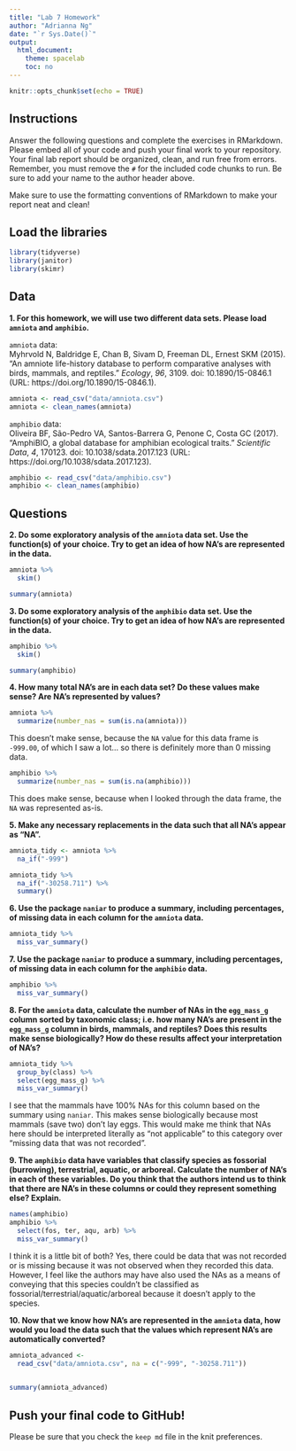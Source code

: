 ```yaml
---
title: "Lab 7 Homework"
author: "Adrianna Ng"
date: "`r Sys.Date()`"
output:
  html_document:
    theme: spacelab
    toc: no
---
```


```r
knitr::opts_chunk$set(echo = TRUE)
```

## Instructions
Answer the following questions and complete the exercises in RMarkdown. Please embed all of your code and push your final work to your repository. Your final lab report should be organized, clean, and run free from errors. Remember, you must remove the `#` for the included code chunks to run. Be sure to add your name to the author header above.  

Make sure to use the formatting conventions of RMarkdown to make your report neat and clean!  

## Load the libraries
```r
library(tidyverse)
library(janitor)
library(skimr)
``` 

## Data
**1. For this homework, we will use two different data sets. Please load `amniota` and `amphibio`.**  

`amniota` data:  
Myhrvold N, Baldridge E, Chan B, Sivam D, Freeman DL, Ernest SKM (2015). “An amniote life-history
database to perform comparative analyses with birds, mammals, and reptiles.” _Ecology_, *96*, 3109.
doi: 10.1890/15-0846.1 (URL: https://doi.org/10.1890/15-0846.1).
```r
amniota <- read_csv("data/amniota.csv")
amniota <- clean_names(amniota)
```

`amphibio` data:  
Oliveira BF, São-Pedro VA, Santos-Barrera G, Penone C, Costa GC (2017). “AmphiBIO, a global database
for amphibian ecological traits.” _Scientific Data_, *4*, 170123. doi: 10.1038/sdata.2017.123 (URL:
https://doi.org/10.1038/sdata.2017.123).
```r
amphibio <- read_csv("data/amphibio.csv")
amphibio <- clean_names(amphibio)
```

## Questions  
**2. Do some exploratory analysis of the `amniota` data set. Use the function(s) of your choice. Try to get an idea of how NA's are represented in the data.**  

```r
amniota %>% 
  skim()
```
```r
summary(amniota)
```

**3. Do some exploratory analysis of the `amphibio` data set. Use the function(s) of your choice. Try to get an idea of how NA's are represented in the data.**  

```r
amphibio %>% 
  skim()
```
```r
summary(amphibio)
```

**4. How many total NA's are in each data set? Do these values make sense? Are NA's represented by values?**   

```r
amniota %>% 
  summarize(number_nas = sum(is.na(amniota)))
```
This doesn't make sense, because the `NA` value for this data frame is `-999.00`, of which I saw a lot... so there is definitely more than 0 missing data.

```r
amphibio %>% 
  summarize(number_nas = sum(is.na(amphibio)))
```
This does make sense, because when I looked through the data frame, the `NA` was represented as-is.

**5. Make any necessary replacements in the data such that all NA's appear as "NA".**   
```r
amniota_tidy <- amniota %>%
  na_if("-999")
```

```r
amniota_tidy %>% 
  na_if("-30258.711") %>% 
  summary()
```

**6. Use the package `naniar` to produce a summary, including percentages, of missing data in each column for the `amniota` data.**  
```r
amniota_tidy %>% 
  miss_var_summary()
```

**7. Use the package `naniar` to produce a summary, including percentages, of missing data in each column for the `amphibio` data.**
```r
amphibio %>% 
  miss_var_summary()
```

**8. For the `amniota` data, calculate the number of NAs in the `egg_mass_g` column sorted by taxonomic class; i.e. how many NA's are present in the `egg_mass_g` column in birds, mammals, and reptiles? Does this results make sense biologically? How do these results affect your interpretation of NA's?**  

```r
amniota_tidy %>% 
  group_by(class) %>% 
  select(egg_mass_g) %>% 
  miss_var_summary()
```
I see that the mammals have 100% NAs for this column based on the summary using `naniar`. This makes sense biologically because most mammals (save two) don't lay eggs. This would make me think that NAs here should be interpreted literally as "not applicable" to this category over "missing data that was not recorded".

**9. The `amphibio` data have variables that classify species as fossorial (burrowing), terrestrial, aquatic, or arboreal. Calculate the number of NA's in each of these variables. Do you think that the authors intend us to think that there are NA's in these columns or could they represent something else? Explain.**
```r
names(amphibio)
amphibio %>% 
  select(fos, ter, aqu, arb) %>% 
  miss_var_summary()
```
I think it is a little bit of both? Yes, there could be data that was not recorded or is missing because it was not observed when they recorded this data. However, I feel like the authors may have also used the NAs as a means of conveying that this species couldn't be classified as fossorial/terrestrial/aquatic/arboreal because it doesn't apply to the species.

**10. Now that we know how NA's are represented in the `amniota` data, how would you load the data such that the values which represent NA's are automatically converted?**
```r
amniota_advanced <-
  read_csv("data/amniota.csv", na = c("-999", "-30258.711"))
  
```
```r
summary(amniota_advanced)
```


## Push your final code to GitHub!
Please be sure that you check the `keep md` file in the knit preferences.  